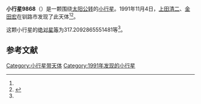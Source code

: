 {{Infobox planet
| bgcolour = #FFFFC0
| name = 9868
| symbol = 
| image = 
| caption = 
| discovery = yes
| discovery_ref = 
| discoverer = [[上田清二|上田清二]]、[[金田宏|金田宏]]
| discovery_site = [[钏路市|钏路市]] 
| discovered = 1991年11月4日
| designations = yes
| mp_name = 
| named_after = 
| alt_names = 1991 VP1/ 1994 PQ27
| mp_category = [[主带小行星|主带小行星]]
| orbit_ref = <ref name="a">[http://ssd.jpl.nasa.gov/sbdb.cgi?sstr=9868 9868] {{Wayback|url=http://ssd.jpl.nasa.gov/sbdb.cgi?sstr=9868 |date=20210717071725 }}，小行星數據庫瀏覽器（JPL Small-Body Database Browser）－[[美国国家航空航天局|美国国家航空航天局]]喷气推进实验室</ref>
| epoch = 2456400.5 (2013年4月18日更新)
| aphelion = {{convert|2.545560246930742|AU|km|3|abbr=on|lk=out}}
| perihelion = {{convert|1.964417730470332|AU|km|3|abbr=on}}
| semimajor = {{convert|2.254988988700537|AU|km|3|abbr=on}}
| eccentricity = 0.128857063
| period = 1236.844395 [[日|日]]<br />3.39[[儒略年|儒略年]]
| avg_speed = 
| inclination = 4.924208687538047
| asc_node = 123.0331636484771
| mean_anomaly = 
| arg_peri = 317.2092865551481
| satellites = 
| physical_characteristics = yes
| dimensions = 
| mass = 
| density = 
| surface_grav = 
| escape_velocity = 
| sidereal_day = 
| axial_tilt = 
| pole_ecliptic_lat = 
| pole_ecliptic_lon = 
| albedo = 
| temperatures= 
| temp_name1 = 
| mean_temp_1 = 
| max_temp_1 = 
| temp_name2 = 
| max_temp_2 = 
| spectral_type = 
| abs_magnitude = 317.2092865551481
}}

'''小行星9868'''（{{lang-en|9868}}）是一颗围绕[[太阳|太阳]][[公转|公转]]的[[小行星|小行星]]。1991年11月4日，[[上田清二|上田清二]]、[[金田宏|金田宏]]在钏路市发现了此天体<ref name="a" /><ref>{{cite news|title=小行星列表|url=http://cfa-www.harvard.edu/iau/lists/NumberedMPs.txt|accessdate=2013-07-08|newspaper=哈佛大学|archive-date=2008-05-17|archive-url=https://web.archive.org/web/20080517010638/http://cfa-www.harvard.edu/iau/lists/NumberedMPs.txt|dead-url=no}}</ref>。

这颗小行星的[[绝对星等|绝对星等]]为317.2092865551481等<ref name="a" />。

==参考文献==
{{reflist}}
{{Minor Planet Number|[[小行星9867|小行星9867]]|[[小行星9869|小行星9869]]}}

{{小天体}}

[[Category:小行星带天体|Category:小行星带天体]]
[[Category:1991年发现的小行星|Category:1991年发现的小行星]]

{{asteroid-stub}}